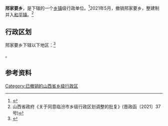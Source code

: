 {{中国乡级行政区|14/10/34/202/000}}

'''邢家要乡'''，是{{PRC admin/fullname|14/10/34/202/000|3}}下辖的一个[[乡镇|乡镇]]级行政单位。<ref>{{PRC admin/ref sgc|{{PRC admin/parent|14/10/34/202/000}}}}</ref>2021年5月，撤销邢家要乡，整建制并入[[和平镇_(汾西县)|和平镇]]。<ref>山西省政府《关于同意临汾市乡级行政区划调整的批复》(晋政函〔2021〕37号)</ref>

== 行政区划 ==

邢家要乡下辖以下地区：<ref>{{PRC admin/ref sgc|14/10/34/202/000}}</ref>

{{PRC admin/children|14/10/34/202/000}}。

== 参考资料 ==

{{reflist}}

{{PRC admin/navcat|14/10/34/202/000}}

[[Category:已撤销的山西省乡级行政区|Category:已撤销的山西省乡级行政区]]